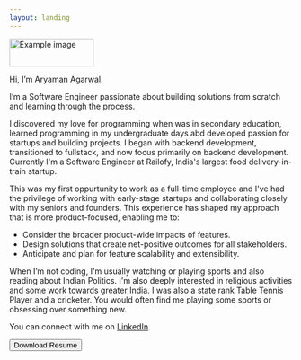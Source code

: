 ```yaml
---
layout: landing
---
```


<img src="https://ik.imagekit.io/pke0jm0kn/2025-01-02%2000.22.11%20(3).jpg" alt="Example image" width="150" height="50"> </img>

Hi, I’m Aryaman Agarwal.

I’m a Software Engineer passionate about building solutions from scratch and learning through the process.

I discovered my love for programming when was in secondary education, learned programming in my undergraduate days abd developed passion for startups and building projects. I began with backend development, transitioned to fullstack, and now focus primarily on backend development. Currently I'm a Software Engineer at Railofy, India's largest food delivery-in-train startup. 

This was my first oppurtunity to work as a full-time employee and I've had the privilege of working with early-stage startups and collaborating closely with my seniors and founders. This experience has shaped my approach that is more product-focused, enabling me to: 

- Consider the broader product-wide impacts of features.
- Design solutions that create net-positive outcomes for all stakeholders.
- Anticipate and plan for feature scalability and extensibility.

When I’m not coding, I'm usually watching or playing sports and also reading about Indian Politics. I'm also deeply interested in religious activities and some work towards greater India. I was also a state rank Table Tennis Player and a cricketer. You would often find me playing some sports or obsessing over something new.

You can connect with me on [LinkedIn](https://www.linkedin.com/in/aryaman-agarwal-06a46b191/).

<Button href={constants.downloadResumeUrl}>Download Resume</Button>

<Analytics />